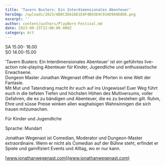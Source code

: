 ```yaml
---
title: 'Tavern Busters: Ein Interdimensionales Abenteuer'
heroImg: /uploads/2023/6B0C3DA16D1E4F4B9304C934D9A9D8D6.png
excerpt: ''
author: content/authors/PlayBern-Festival.md
date: 2023-09-15T22:00:00.000Z
category: Art
---
```


SA 15.00- 16.00\
SO 14.00-15.00

‘Tavern Busters: Ein Interdimensionales Abenteuer’ ist ein geführtes live-action role-playing Abenteuer für Kinder, Jugendliche und enthusiastische Erwachsene.\
Dungeon Master Jonathan Wegenast öffnet die Pforten in eine Welt der Fantasie.\
Mit Mut und Tatendrang macht ihr euch auf ins Ungewisse! Euer Weg führt euch in die tiefsten Tiefen und höchsten Höhen des Multiversums, voller Gefahren, die es zu bändigen und Abenteuer, die es zu bestehen gilt. Ruhm, Ehre und süsse Preise winken allen waghalsigen Wahnsinnigen die sich trauen mitzumachen.

Für Kinder und Jugendliche

Sprache: Mundart

Jonathan Wegenast ist Comedian, Moderator und Dungeon-Master extraordinaire. Wenn er nicht als Comedian auf der Bühne steht, erfindet er Spiele und gamifiziert Events und Alltag, wo er nur kann.

[www.jonathanwegenast.com](www.jonathanwegenast.com)
